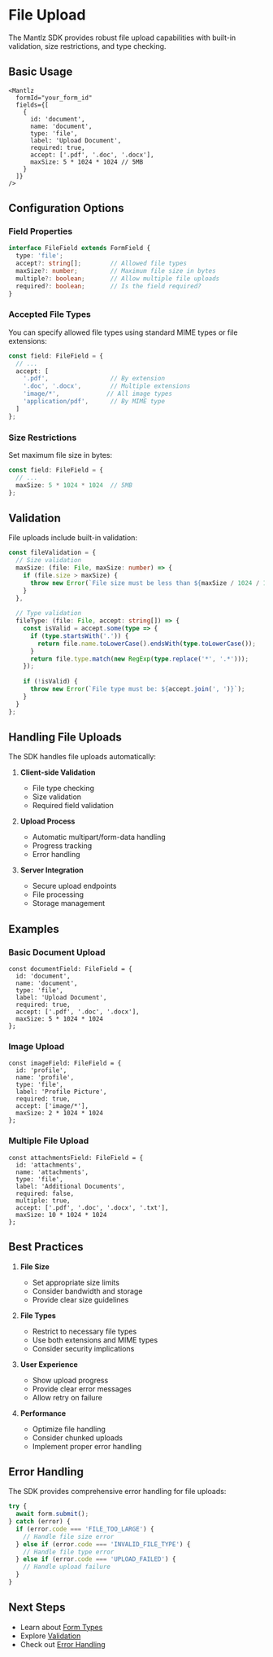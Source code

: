 # File Upload

The Mantlz SDK provides robust file upload capabilities with built-in validation, size restrictions, and type checking.

## Basic Usage

```tsx
<Mantlz 
  formId="your_form_id"
  fields={[
    {
      id: 'document',
      name: 'document',
      type: 'file',
      label: 'Upload Document',
      required: true,
      accept: ['.pdf', '.doc', '.docx'],
      maxSize: 5 * 1024 * 1024 // 5MB
    }
  ]}
/>
```

## Configuration Options

### Field Properties

```typescript
interface FileField extends FormField {
  type: 'file';
  accept?: string[];        // Allowed file types
  maxSize?: number;         // Maximum file size in bytes
  multiple?: boolean;       // Allow multiple file uploads
  required?: boolean;       // Is the field required?
}
```

### Accepted File Types
You can specify allowed file types using standard MIME types or file extensions:

```typescript
const field: FileField = {
  // ...
  accept: [
    '.pdf',                 // By extension
    '.doc', '.docx',        // Multiple extensions
    'image/*',             // All image types
    'application/pdf',      // By MIME type
  ]
};
```

### Size Restrictions
Set maximum file size in bytes:

```typescript
const field: FileField = {
  // ...
  maxSize: 5 * 1024 * 1024  // 5MB
};
```

## Validation

File uploads include built-in validation:

```typescript
const fileValidation = {
  // Size validation
  maxSize: (file: File, maxSize: number) => {
    if (file.size > maxSize) {
      throw new Error(`File size must be less than ${maxSize / 1024 / 1024}MB`);
    }
  },
  
  // Type validation
  fileType: (file: File, accept: string[]) => {
    const isValid = accept.some(type => {
      if (type.startsWith('.')) {
        return file.name.toLowerCase().endsWith(type.toLowerCase());
      }
      return file.type.match(new RegExp(type.replace('*', '.*')));
    });
    
    if (!isValid) {
      throw new Error(`File type must be: ${accept.join(', ')}`);
    }
  }
};
```

## Handling File Uploads

The SDK handles file uploads automatically:

1. **Client-side Validation**
   - File type checking
   - Size validation
   - Required field validation

2. **Upload Process**
   - Automatic multipart/form-data handling
   - Progress tracking
   - Error handling

3. **Server Integration**
   - Secure upload endpoints
   - File processing
   - Storage management

## Examples

### Basic Document Upload

```tsx
const documentField: FileField = {
  id: 'document',
  name: 'document',
  type: 'file',
  label: 'Upload Document',
  required: true,
  accept: ['.pdf', '.doc', '.docx'],
  maxSize: 5 * 1024 * 1024
};
```

### Image Upload

```tsx
const imageField: FileField = {
  id: 'profile',
  name: 'profile',
  type: 'file',
  label: 'Profile Picture',
  required: true,
  accept: ['image/*'],
  maxSize: 2 * 1024 * 1024
};
```

### Multiple File Upload

```tsx
const attachmentsField: FileField = {
  id: 'attachments',
  name: 'attachments',
  type: 'file',
  label: 'Additional Documents',
  required: false,
  multiple: true,
  accept: ['.pdf', '.doc', '.docx', '.txt'],
  maxSize: 10 * 1024 * 1024
};
```

## Best Practices

1. **File Size**
   - Set appropriate size limits
   - Consider bandwidth and storage
   - Provide clear size guidelines

2. **File Types**
   - Restrict to necessary file types
   - Use both extensions and MIME types
   - Consider security implications

3. **User Experience**
   - Show upload progress
   - Provide clear error messages
   - Allow retry on failure

4. **Performance**
   - Optimize file handling
   - Consider chunked uploads
   - Implement proper error handling

## Error Handling

The SDK provides comprehensive error handling for file uploads:

```typescript
try {
  await form.submit();
} catch (error) {
  if (error.code === 'FILE_TOO_LARGE') {
    // Handle file size error
  } else if (error.code === 'INVALID_FILE_TYPE') {
    // Handle file type error
  } else if (error.code === 'UPLOAD_FAILED') {
    // Handle upload failure
  }
}
```

## Next Steps

- Learn about [Form Types](/docs/features/form-types)
- Explore [Validation](/docs/features/validation)
- Check out [Error Handling](/docs/features/error-handling) 